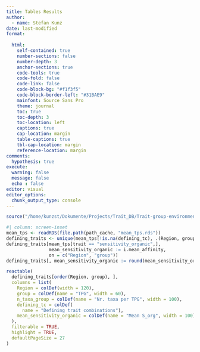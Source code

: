```yaml
---
title: Tables Results
author:
  - name: Stefan Kunz
date: last-modified
format: 
  
  html:
    self-contained: true
    number-sections: false
    number-depth: 3
    anchor-sections: true
    code-tools: true
    code-fold: false
    code-link: false
    code-block-bg: "#f1f3f5"
    code-block-border-left: "#31BAE9"
    mainfont: Source Sans Pro
    theme: journal
    toc: true
    toc-depth: 3
    toc-location: left
    captions: true
    cap-location: margin
    table-captions: true
    tbl-cap-location: margin
    reference-location: margin
comments:
  hypothesis: true
execute:
  warning: false
  message: false
  echo : false
editor: visual
editor_options: 
  chunk_output_type: console
---
```


```r
source("/home/kunzst/Dokumente/Projects/Trait_DB/Trait-group-environment-relationships/R/Set_up.R")
```

```r
#| column: screen-inset
mean_tps <- readRDS(file.path(path_cache, "mean_tps.rds"))
defining_traits <- unique(mean_tps[!is.na(defining_tc), .(Region, group, n_taxa_group, defining_tc)])
defining_traits[mean_tps[trait == "sensitivity_organic",],
                mean_sensitivity_organic := i.mean_affinity,
                on = c("Region", "group")]
defining_traits[, mean_sensitivity_organic := round(mean_sensitivity_organic, digits = 4)]

reactable(
  defining_traits[order(Region, group), ],
  columns = list(
    Region = colDef(width = 120),
    group = colDef(name = "TPG", width = 60),
    n_taxa_group = colDef(name = "Nr. taxa per TPG", width = 100),
    defining_tc = colDef(
      name = "Defining trait combinations"),
    mean_sensitivity_organic = colDef(name = "Mean S_org", width = 100)
  ),
  filterable = TRUE,
  highlight = TRUE,
  defaultPageSize = 27
)

```
